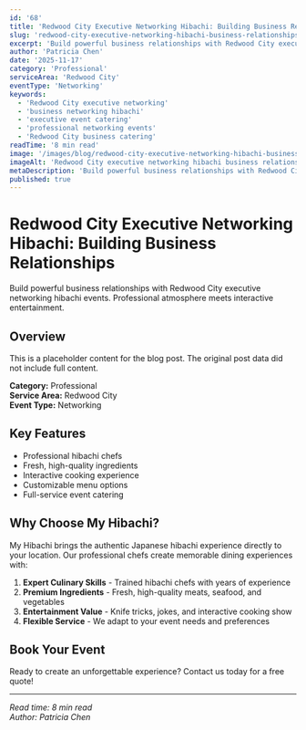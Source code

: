 ```yaml
---
id: '68'
title: 'Redwood City Executive Networking Hibachi: Building Business Relationships'
slug: 'redwood-city-executive-networking-hibachi-business-relationships'
excerpt: 'Build powerful business relationships with Redwood City executive networking hibachi events. Professional atmosphere meets interactive entertainment.'
author: 'Patricia Chen'
date: '2025-11-17'
category: 'Professional'
serviceArea: 'Redwood City'
eventType: 'Networking'
keywords:
  - 'Redwood City executive networking'
  - 'business networking hibachi'
  - 'executive event catering'
  - 'professional networking events'
  - 'Redwood City business catering'
readTime: '8 min read'
image: '/images/blog/redwood-city-executive-networking-hibachi-business.svg'
imageAlt: 'Redwood City executive networking hibachi business relationships featuring professional blue sky with achievement stars, Redwood City tech skyline with company buildings, tech CEO with smartwatch and business cards, VP of Sales with portfolio and executive pen, CTO with tablet and tech devices, Business Development Manager with networking materials, Marketing Director with brand guidelines, executive hibachi chef in navy outfit, professional hibachi grill arrangement with blue and gold business flames, executive dining table with premium place settings, wine and cocktails, business networking zones, tech leaders and business growth markers, business cards and connection lines between executives, creating dynamic Redwood City professional networking atmosphere'
metaDescription: 'Build powerful business relationships with Redwood City executive networking hibachi events. Professional atmosphere meets interactive entertainment.'
published: true
---
```


# Redwood City Executive Networking Hibachi: Building Business Relationships

Build powerful business relationships with Redwood City executive networking hibachi events. Professional atmosphere meets interactive entertainment.

## Overview

This is a placeholder content for the blog post. The original post data did not include full content.

**Category:** Professional  
**Service Area:** Redwood City  
**Event Type:** Networking

## Key Features

- Professional hibachi chefs
- Fresh, high-quality ingredients
- Interactive cooking experience
- Customizable menu options
- Full-service event catering

## Why Choose My Hibachi?

My Hibachi brings the authentic Japanese hibachi experience directly to your location. Our professional chefs create memorable dining experiences with:

1. **Expert Culinary Skills** - Trained hibachi chefs with years of experience
2. **Premium Ingredients** - Fresh, high-quality meats, seafood, and vegetables
3. **Entertainment Value** - Knife tricks, jokes, and interactive cooking show
4. **Flexible Service** - We adapt to your event needs and preferences

## Book Your Event

Ready to create an unforgettable experience? Contact us today for a free quote!

---

*Read time: 8 min read*  
*Author: Patricia Chen*

